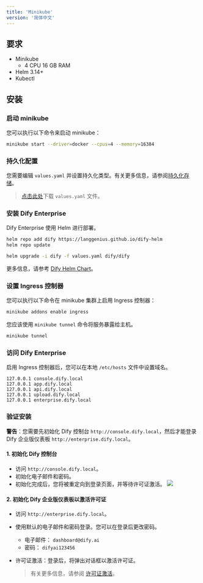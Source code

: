 ```yaml
---
title: 'Minikube'
version: '简体中文'
---
```


## 要求
- Minikube
  - 4 CPU 16 GB RAM
- Helm 3.14+
- Kubectl

## 安装
### 启动 minikube
您可以执行以下命令来启动 minikube：
```bash
minikube start --driver=docker --cpus=4 --memory=16384
```

### 持久化配置

您需要编辑 `values.yaml` 并设置持久化类型。有关更多信息，请参阅[持久化存储](/zh-cn/deployment/advanced-configuration/persistent-storage)。

> <a href="https://assets-docs.dify.ai/2024/12/bcc57aedb6d9a419fb24403e62388416.yaml" download="values.yaml">点击此处</a>下载 `values.yaml` 文件。

### 安装 Dify Enterprise
Dify Enterprise 使用 Helm 进行部署。

```bash
helm repo add dify https://langgenius.github.io/dify-helm
helm repo update

helm upgrade -i dify -f values.yaml dify/dify
```

更多信息，请参考 [Dify Helm Chart](/zh-cn/deployment/advanced-configuration/dify-helm-chart)。

### 设置 Ingress 控制器
您可以执行以下命令在 minikube 集群上启用 Ingress 控制器：
```bash
minikube addons enable ingress
```

您应该使用 `minikube tunnel` 命令将服务暴露给主机。
```bash
minikube tunnel
```

### 访问 Dify Enterprise
启用 Ingress 控制器后，您可以在本地 `/etc/hosts` 文件中设置域名。
```
127.0.0.1 console.dify.local
127.0.0.1 app.dify.local
127.0.0.1 api.dify.local
127.0.0.1 upload.dify.local
127.0.0.1 enterprise.dify.local
```

### 验证安装

**警告**：您需要先初始化 Dify 控制台 `http://console.dify.local`，然后才能登录 Dify 企业版仪表板 `http://enterprise.dify.local`。

#### 1. 初始化 Dify 控制台
- 访问 `http://console.dify.local`。
- 初始化电子邮件和密码。
- 初始化完成后，您将被重定向到登录页面，并等待许可证激活。
![](/images/license-inactive.png)

#### 2. 初始化 Dify 企业版仪表板以激活许可证
- 访问 `http://enterprise.dify.local`。
- 使用默认的电子邮件和密码登录。您可以在登录后更改密码。
    - 电子邮件： `dashboard@dify.ai`
    - 密码： `difyai123456`
- 许可证激活：登录后，将弹出对话框以激活许可证。

  > 有关更多信息，请参阅 [许可证激活](/zh-cn/deployment/advanced-configuration/license-activation)。
